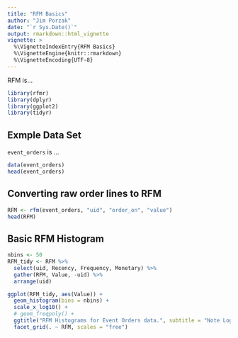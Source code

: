 ```yaml
---
title: "RFM Basics"
author: "Jim Porzak"
date: "`r Sys.Date()`"
output: rmarkdown::html_vignette
vignette: >
  %\VignetteIndexEntry{RFM Basics}
  %\VignetteEngine{knitr::rmarkdown}
  %\VignetteEncoding{UTF-8}
---
```


RFM is...

```r
library(rfmr)
library(dplyr)
library(ggplot2)
library(tidyr)
```


## Exmple Data Set

`event_orders` is ...
```r
data(event_orders)
head(event_orders)

```


## Converting raw order lines to RFM
```r
RFM <- rfm(event_orders, "uid", "order_on", "value")
head(RFM)
```

## Basic RFM Histogram

```r

nbins <- 50
RFM_tidy <- RFM %>% 
  select(uid, Recency, Frequency, Monetary) %>% 
  gather(RFM, Value, -uid) %>% 
  arrange(uid)

ggplot(RFM_tidy, aes(Value)) +
  geom_histogram(bins = nbins) + 
  scale_x_log10() +
  # geom_freqpoly() +
  ggtitle("RFM Histograms for Event Orders data.", subtitle = "Note Log10 scale on X-axes") +
  facet_grid(. ~ RFM, scales = "free")

```


